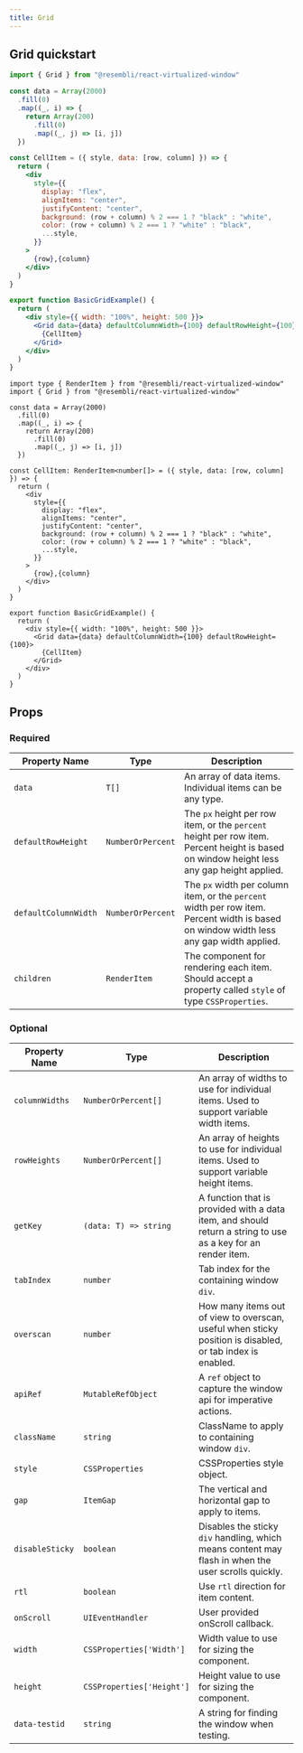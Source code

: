 ```yaml
---
title: Grid
---
```


## Grid quickstart



<BasicGridExample />

<Tabs>
<TabItem value="js" label="JavaScript">

```jsx
import { Grid } from "@resembli/react-virtualized-window"

const data = Array(2000)
  .fill(0)
  .map((_, i) => {
    return Array(200)
      .fill(0)
      .map((_, j) => [i, j])
  })

const CellItem = ({ style, data: [row, column] }) => {
  return (
    <div
      style={{
        display: "flex",
        alignItems: "center",
        justifyContent: "center",
        background: (row + column) % 2 === 1 ? "black" : "white",
        color: (row + column) % 2 === 1 ? "white" : "black",
        ...style,
      }}
    >
      {row},{column}
    </div>
  )
}

export function BasicGridExample() {
  return (
    <div style={{ width: "100%", height: 500 }}>
      <Grid data={data} defaultColumnWidth={100} defaultRowHeight={100}>
        {CellItem}
      </Grid>
    </div>
  )
}
```

</TabItem>
<TabItem value="ts" label="TypeScript">

```tsx
import type { RenderItem } from "@resembli/react-virtualized-window"
import { Grid } from "@resembli/react-virtualized-window"

const data = Array(2000)
  .fill(0)
  .map((_, i) => {
    return Array(200)
      .fill(0)
      .map((_, j) => [i, j])
  })

const CellItem: RenderItem<number[]> = ({ style, data: [row, column] }) => {
  return (
    <div
      style={{
        display: "flex",
        alignItems: "center",
        justifyContent: "center",
        background: (row + column) % 2 === 1 ? "black" : "white",
        color: (row + column) % 2 === 1 ? "white" : "black",
        ...style,
      }}
    >
      {row},{column}
    </div>
  )
}

export function BasicGridExample() {
  return (
    <div style={{ width: "100%", height: 500 }}>
      <Grid data={data} defaultColumnWidth={100} defaultRowHeight={100}>
        {CellItem}
      </Grid>
    </div>
  )
}
```

</TabItem>
</Tabs>

## Props

### Required

| Property Name        | Type              | Description                                                                                                                               |
| -------------------- | ----------------- | ----------------------------------------------------------------------------------------------------------------------------------------- |
| `data`               | `T[]`             | An array of data items. Individual items can be any type.                                                                                 |
| `defaultRowHeight`   | `NumberOrPercent` | The `px` height per row item, or the `percent` height per row item. Percent height is based on window height less any gap height applied. |
| `defaultColumnWidth` | `NumberOrPercent` | The `px` width per column item, or the `percent` width per row item. Percent width is based on window width less any gap width applied.   |
| `children`           | `RenderItem`      | The component for rendering each item. Should accept a property called `style` of type `CSSProperties`.                                   |

### Optional

| Property Name   | Type                      | Description                                                                                                  |
| --------------- | ------------------------- | ------------------------------------------------------------------------------------------------------------ |
| `columnWidths`  | `NumberOrPercent[]`       | An array of widths to use for individual items. Used to support variable width items.                        |
| `rowHeights`    | `NumberOrPercent[]`       | An array of heights to use for individual items. Used to support variable height items.                      |
| `getKey`        | `(data: T) => string`     | A function that is provided with a data item, and should return a string to use as a key for an render item. |
| `tabIndex`      | `number`                  | Tab index for the containing window `div`.                                                                   |
| `overscan`      | `number`                  | How many items out of view to overscan, useful when sticky position is disabled, or tab index is enabled.    |
| `apiRef`        | `MutableRefObject`        | A `ref` object to capture the window api for imperative actions.                                             |
| `className`     | `string`                  | ClassName to apply to containing window `div`.                                                               |
| `style`         | `CSSProperties`           | CSSProperties style object.                                                                                  |
| `gap`           | `ItemGap`                 | The vertical and horizontal gap to apply to items.                                                           |
| `disableSticky` | `boolean`                 | Disables the sticky `div` handling, which means content may flash in when the user scrolls quickly.          |
| `rtl`           | `boolean`                 | Use `rtl` direction for item content.                                                                        |
| `onScroll`      | `UIEventHandler`          | User provided onScroll callback.                                                                             |
| `width`         | `CSSProperties['Width']`  | Width value to use for sizing the component.                                                                 |
| `height`        | `CSSProperties['Height']` | Height value to use for sizing the component.                                                                |
| `data-testid`   | `string`                  | A string for finding the window when testing.                                                                |
